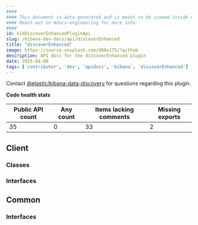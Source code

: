 ```yaml
---
####
#### This document is auto-generated and is meant to be viewed inside our experimental, new docs system.
#### Reach out in #docs-engineering for more info.
####
id: kibDiscoverEnhancedPluginApi
slug: /kibana-dev-docs/api/discoverEnhanced
title: "discoverEnhanced"
image: https://source.unsplash.com/400x175/?github
description: API docs for the discoverEnhanced plugin
date: 2025-04-08
tags: ['contributor', 'dev', 'apidocs', 'kibana', 'discoverEnhanced']
---
```




Contact [@elastic/kibana-data-discovery](https://github.com/orgs/elastic/teams/kibana-data-discovery) for questions regarding this plugin.

**Code health stats**

| Public API count  | Any count | Items lacking comments | Missing exports |
|-------------------|-----------|------------------------|-----------------|
| 35 | 0 | 33 | 2 |

## Client

### Classes
<DocDefinitionList data={discoverEnhancedObj.client.classes}/>

### Interfaces
<DocDefinitionList data={discoverEnhancedObj.client.interfaces}/>

## Common

### Interfaces
<DocDefinitionList data={discoverEnhancedObj.common.interfaces}/>

